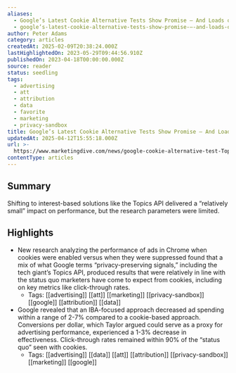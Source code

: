 ```yaml
---
aliases:
  - Google’s Latest Cookie Alternative Tests Show Promise — And Loads of Caveats
  - google’s-latest-cookie-alternative-tests-show-promise-—-and-loads-of-caveats
author: Peter Adams
category: articles
createdAt: 2025-02-09T20:38:24.000Z
lastHighlightedOn: 2023-05-29T09:44:56.910Z
publishedOn: 2023-04-18T00:00:00.000Z
source: reader
status: seedling
tags:
  - advertising
  - att
  - attribution
  - data
  - favorite
  - marketing
  - privacy-sandbox
title: Google’s Latest Cookie Alternative Tests Show Promise — And Loads of Caveats
updatedAt: 2025-04-12T15:55:18.000Z
url: >-
  https://www.marketingdive.com/news/google-cookie-alternative-test-Topics-API/647914/?utm_source=Sailthru&utm_medium=email&utm_campaign=Newsletter%20Weekly%20Roundup:%20Marketing%20Dive:%20Daily%20Dive%2004-22-2023&utm_term=Marketing%20Dive%20Weekender
contentType: articles
---
```

## Summary

Shifting to interest-based solutions like the Topics API delivered a “relatively small” impact on performance, but the research parameters were limited.

## Highlights

- New research analyzing the performance of ads in Chrome when cookies were enabled versus when they were suppressed found that a mix of what Google terms “privacy-preserving signals,” including the tech giant’s Topics API, produced results that were relatively in line with the status quo marketers have come to expect from cookies, including on key metrics like click-through rates.
    - Tags: [[advertising]] [[att]] [[marketing]] [[privacy-sandbox]] [[google]] [[attribution]] [[data]]
- Google revealed that an IBA-focused approach decreased ad spending within a range of 2-7% compared to a cookie-based approach. Conversions per dollar, which Taylor argued could serve as a proxy for advertising performance, experienced a 1-3% decrease in effectiveness. Click-through rates remained within 90% of the “status quo” seen with cookies.
    - Tags: [[advertising]] [[data]] [[att]] [[attribution]] [[privacy-sandbox]] [[marketing]] [[google]]
